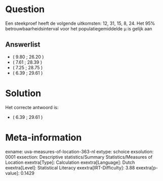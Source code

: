 Question
========

Een steekproef heeft de volgende uitkomsten: 12, 31, 15, 8, 24. Het 95%
betrouwbaarheidsinterval voor het populatiegemiddelde μ is gelijk aan


Answerlist
----------

* ( 9.80 ; 26.20 )
* ( 7.61 ; 28.39 )
* ( 7.25 ; 28.75 )
* ( 6.39 ; 29.61 )

Solution
========

Het correcte antwoord is: 

* ( 6.39 ; 29.61 )

Meta-information
================
exname: uva-measures-of-location-363-nl
extype: schoice
exsolution: 0001
exsection: Descriptive statistics/Summary Statistics/Measures of Location
exextra[Type]: Calculation
exextra[Language]: Dutch
exextra[Level]: Statistical Literacy
exextra[IRT-Difficulty]: 3.88
exextra[p-value]: 0.1429
